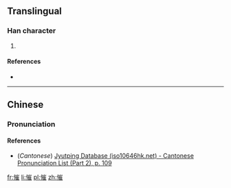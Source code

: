 ==Translingual==

===Han character===
{{Han char|rn=61|rad=心|as=11|sn=14|four=9201<sub>4</sub>|canj=心山人土 (PUOG), X心山人土 (XPUOG)|ids=⿰[[忄]][[崔]]}}

# {{defn|Han|sort=心11}}

====References====
* {{Han ref|kx=0399.010|dkj=11098|dj=0738.070|hdz=42346.050|uh=615B|ud=24923|bh=E1D0|bd=57808}}

----

==Chinese==
{{zh-hanzi-box|[[慛]]}}

===Pronunciation===
{{zh-pron
|m=cuí
|c=ceoi4
|mc=y
|oc=y
|ma=
|cat=
}}

====References====
*(''Cantonese'') [http://www.iso10646hk.net/jp/document/download.jsp Jyutping Database (iso10646hk.net) - Cantonese Pronunciation List (Part 2), p. 109]

[[fr:慛]]
[[li:慛]]
[[pl:慛]]
[[zh:慛]]